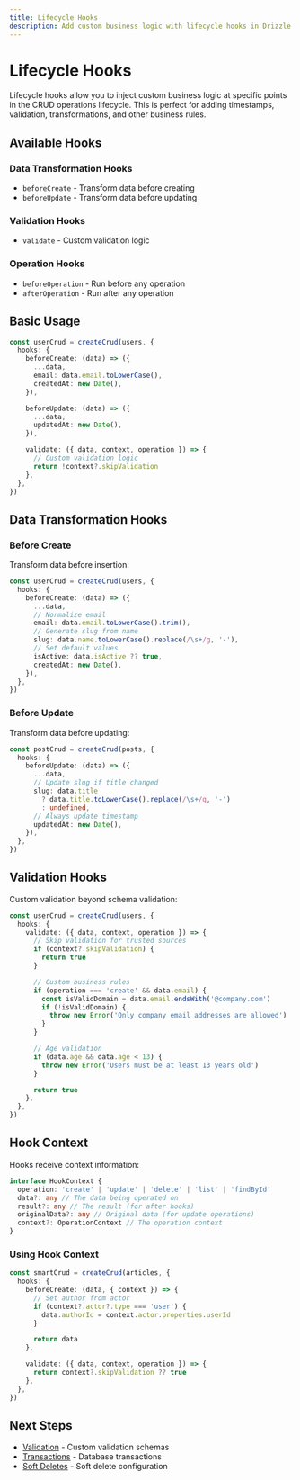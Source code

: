 ```yaml
---
title: Lifecycle Hooks
description: Add custom business logic with lifecycle hooks in Drizzle CRUD
---
```


# Lifecycle Hooks

Lifecycle hooks allow you to inject custom business logic at specific points in the CRUD operations lifecycle. This is perfect for adding timestamps, validation, transformations, and other business rules.

## Available Hooks

### Data Transformation Hooks

- `beforeCreate` - Transform data before creating
- `beforeUpdate` - Transform data before updating

### Validation Hooks

- `validate` - Custom validation logic

### Operation Hooks

- `beforeOperation` - Run before any operation
- `afterOperation` - Run after any operation

## Basic Usage

```typescript
const userCrud = createCrud(users, {
  hooks: {
    beforeCreate: (data) => ({
      ...data,
      email: data.email.toLowerCase(),
      createdAt: new Date(),
    }),

    beforeUpdate: (data) => ({
      ...data,
      updatedAt: new Date(),
    }),

    validate: ({ data, context, operation }) => {
      // Custom validation logic
      return !context?.skipValidation
    },
  },
})
```

## Data Transformation Hooks

### Before Create

Transform data before insertion:

```typescript
const userCrud = createCrud(users, {
  hooks: {
    beforeCreate: (data) => ({
      ...data,
      // Normalize email
      email: data.email.toLowerCase().trim(),
      // Generate slug from name
      slug: data.name.toLowerCase().replace(/\s+/g, '-'),
      // Set default values
      isActive: data.isActive ?? true,
      createdAt: new Date(),
    }),
  },
})
```

### Before Update

Transform data before updating:

```typescript
const postCrud = createCrud(posts, {
  hooks: {
    beforeUpdate: (data) => ({
      ...data,
      // Update slug if title changed
      slug: data.title
        ? data.title.toLowerCase().replace(/\s+/g, '-')
        : undefined,
      // Always update timestamp
      updatedAt: new Date(),
    }),
  },
})
```

## Validation Hooks

Custom validation beyond schema validation:

```typescript
const userCrud = createCrud(users, {
  hooks: {
    validate: ({ data, context, operation }) => {
      // Skip validation for trusted sources
      if (context?.skipValidation) {
        return true
      }

      // Custom business rules
      if (operation === 'create' && data.email) {
        const isValidDomain = data.email.endsWith('@company.com')
        if (!isValidDomain) {
          throw new Error('Only company email addresses are allowed')
        }
      }

      // Age validation
      if (data.age && data.age < 13) {
        throw new Error('Users must be at least 13 years old')
      }

      return true
    },
  },
})
```

## Hook Context

Hooks receive context information:

```typescript
interface HookContext {
  operation: 'create' | 'update' | 'delete' | 'list' | 'findById'
  data?: any // The data being operated on
  result?: any // The result (for after hooks)
  originalData?: any // Original data (for update operations)
  context?: OperationContext // The operation context
}
```

### Using Hook Context

```typescript
const smartCrud = createCrud(articles, {
  hooks: {
    beforeCreate: (data, { context }) => {
      // Set author from actor
      if (context?.actor?.type === 'user') {
        data.authorId = context.actor.properties.userId
      }

      return data
    },

    validate: ({ data, context, operation }) => {
      return context?.skipValidation ?? true
    },
  },
})
```

## Next Steps

- [Validation](/docs/drizzle-crud/advanced/validation) - Custom validation schemas
- [Transactions](/docs/drizzle-crud/advanced/transactions) - Database transactions
- [Soft Deletes](/docs/drizzle-crud/advanced/soft-deletes) - Soft delete configuration
